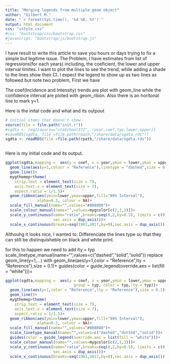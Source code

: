 ```yaml
---
title: "Merging legends from multiple geom object"
author: "Gilbert M."
date: "`r format(Sys.time(), '%d %B, %Y')`"
output: html_document
css: "sstyle.css"
#css: "bootstrap/css/bootstrap.css"
#javascript: "bootstrap/js/bootstrap.js"
---
```

I have result to write this article to save you hours or days trying to fix a simple but legitime issue.
The Problem,
I have estimates from list of regressions(for each years) including, the coeficient, the lower and upper interval limites. I want to plot the lines to see the trend, while adding a shade to the lines show their CI.
I expect the legend to show up as two lines as followed
but note two problem,
First we have

The coef(Incidence and Intensity) trends are plot with geom_line while the confidence interval are ploted with geom_ribon. Also there is an horitonal line to mark y=1.

Here is the inital code and what and its outpout

```r
# initial items that doesn't show
source(file = file.path("init.r"))
#sgdta <- reg1[avars=="staSchool372",.(year,coef,typ,lower,upper)]
#saveRDS(sgdta, file =file.path(rpath,"/share/data/sgdta.rds"))
sgdta <- readRDS(file =file.path(rpath,"/share/data/sgdta.rds"))



```
 
Here is my initial code and its output. 

```r
ggplot(sgdta,mapping =  aes(y = coef, x = year,ymin = lower,ymax = upper,group = typ, color = typ))+
  geom_line(aes(y=1,colour = "Reference"),linetype = "dashed",size = 0.1)+
  geom_line()+
  mygthemep+theme(
    strip.text = element_text(size = 7),
    axis.text.x = element_text(size = 7),
    aspect.ratio = 1/1.5)+
  geom_ribbon(aes(ymin=lower,ymax=upper,fill="99% Interval"),
              alpha=0.3, colour = NA)+
  scale_fill_manual(name="",values="#808080")+
  scale_colour_manual(name="",values=mygcolor[c(2,1,3)])+
  scale_y_continuous(name="ratio",breaks=seq(0,2,by=0.5), limits = c(0,2),
                     sec.axis = dup_axis())+
  scale_x_continuous(breaks=seq(1981,2017,by=9),sec.axis = dup_axis())

```

Althouhg it looks nice, I wanted to: Differenciate the lines type so that they can still be distinquisheble on black and white print.

for this to happen we need to 
add lty = typ
scale_linetype_manual(name="",values=c("dashed","solid","solid"))
replace geom_line(y=1,...) with
geom_line(aes(y=1,color = "Reference",lty = "Reference"),size = 0.1)+
guides(color = guide_legend(override.aes = list(fill = "white")))+

```r
ggplot(sgdta,mapping =  aes(y = coef, x = year,ymin = lower,ymax = upper,
                              group = typ, color = typ,lty = typ))+
  geom_line(aes(y=1,color = "Reference",lty = "Reference"),size = 0.1)+
  geom_line()+
  mygthemep+theme(
    strip.text = element_text(size = 7),
    axis.text.x = element_text(size = 7),
    aspect.ratio = 1/1.5)+
  geom_ribbon(aes(ymin=lower,ymax=upper,fill="99% Interval"),
              alpha=0.3, colour = NA)+
  scale_fill_manual(name="",values="#808080")+
  scale_linetype_manual(name="",values=c("dashed","dotted","solid"))+
  guides(color = guide_legend(override.aes = list(fill = "white")))+
  scale_colour_manual(name="",values=mygcolor[c(2,1,3)])+
  scale_y_continuous(name="ratio",breaks=seq(0,2,by=0.5), limits = c(0,2),
                     sec.axis = dup_axis())+
  scale_x_continuous(breaks=seq(1981,2017,by=9),sec.axis = dup_axis())

```
